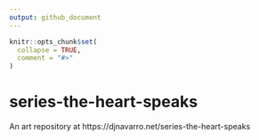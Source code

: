 ```yaml
---
output: github_document
---
```


<!-- README.md is generated from README.Rmd. Please edit that file -->

```r
knitr::opts_chunk$set(
  collapse = TRUE,
  comment = "#>"
)
```

# series-the-heart-speaks

<!-- badges: start -->
<!-- badges: end -->

An art repository at https://djnavarro.net/series-the-heart-speaks
